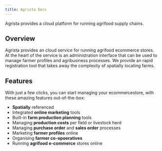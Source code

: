 ```yaml
---
title: Agrista Docs
---
```



<Title center className="mt-8">Documentation</Title>

<Subtitle center>Agrista provides a cloud platform for running agrifood supply chains.</Subtitle>

## Overview

Agrista provides an cloud service for running agrifood ecommerce stores. At the heart of the service is an administration interface that can be used to manage farmer profiles and agribusiness processes. We provide an rapid registration tool that takes away the complexity of spatially locating farms. 

## Features

With just a few clicks, you can start managing your ecommercestore, with these amazing features out-of-the-box:

- **Spatially** referenced
- Integrated **online marketing** tools
- Built-in **farm production planning** tools
- Managing **production costs** per field or livestock herd
- Managing **purchase order** and **sales order** processes
- Marketing **farmer profiles** online
- Organising **farmer co-opoeratives**
- Running **agrifood e-commerce** stores online
